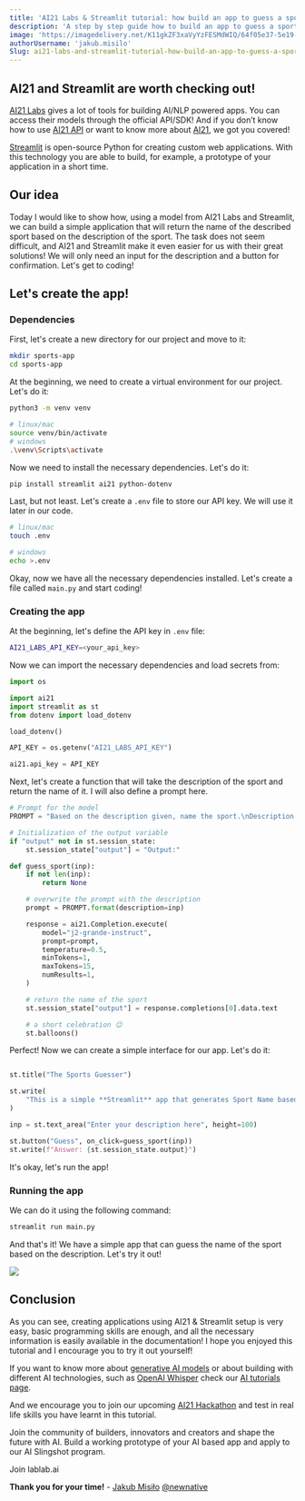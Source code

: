 ```yaml
---
title: 'AI21 Labs & Streamlit tutorial: how build an app to guess a sport based on description'
description: 'A step by step guide how to build an app to guess a sport based on description '
image: 'https://imagedelivery.net/K11gkZF3xaVyYzFESMdWIQ/64f05e37-5e19-433c-27c6-0e1c5ae55900/full'
authorUsername: 'jakub.misilo'
Slug: ai21-labs-and-streamlit-tutorial-how-build-an-app-to-guess-a-sport-based-on-description
---
```


## AI21 and Streamlit are worth checking out!

[AI21 Labs](https://lablab.ai/tech/ai21-labs) gives a lot of tools for building AI/NLP powered apps. You can access their models through the official API/SDK! And if you don’t know how to use [AI21 API](https://lablab.ai/t/how-to-use-ai21labs) or want to know more about [AI21](https://lablab.ai/tech/ai21-labs), we got you covered!

[Streamlit](https://streamlit.app/) is open-source Python for creating custom web applications. With this technology you are able to build, for example, a prototype of your application in a short time.

## Our idea

Today I would like to show how, using a model from AI21 Labs and Streamlit, we can build a simple application that will return the name of the described sport based on the description of the sport. The task does not seem difficult, and AI21 and Streamlit make it even easier for us with their great solutions! We will only need an input for the description and a button for confirmation. Let's get to coding!

## Let's create the app!

### Dependencies

First, let's create a new directory for our project and move to it:

```bash
mkdir sports-app
cd sports-app
```

At the beginning, we need to create a virtual environment for our project. Let's do it:

```bash
python3 -m venv venv

# linux/mac
source venv/bin/activate
# windows
.\venv\Scripts\activate
```

Now we need to install the necessary dependencies. Let's do it:

```bash
pip install streamlit ai21 python-dotenv
```

Last, but not least. Let's create a `.env` file to store our API key. We will use it later in our code.

```bash
# linux/mac
touch .env

# windows
echo >.env
```

Okay, now we have all the necessary dependencies installed. Let's create a file called `main.py` and start coding!

### Creating the app

At the beginning, let's define the API key in `.env` file:

```bash
AI21_LABS_API_KEY=<your_api_key>
```

Now we can import the necessary dependencies and load secrets from:

```python
import os

import ai21
import streamlit as st
from dotenv import load_dotenv

load_dotenv()

API_KEY = os.getenv("AI21_LABS_API_KEY")

ai21.api_key = API_KEY
```

Next, let's create a function that will take the description of the sport and return the name of it. I will also define a prompt here.

```python
# Prompt for the model
PROMPT = "Based on the description given, name the sport.\nDescription: {description}\n Sport name: "

# Initialization of the output variable
if "output" not in st.session_state:
    st.session_state["output"] = "Output:"

def guess_sport(inp):
    if not len(inp):
        return None

    # overwrite the prompt with the description
    prompt = PROMPT.format(description=inp)

    response = ai21.Completion.execute(
        model="j2-grande-instruct",
        prompt=prompt,
        temperature=0.5,
        minTokens=1,
        maxTokens=15,
        numResults=1,
    )

    # return the name of the sport
    st.session_state["output"] = response.completions[0].data.text

    # a short celebration 😉
    st.balloons()
```

Perfect! Now we can create a simple interface for our app. Let's do it:

```python

st.title("The Sports Guesser")

st.write(
    "This is a simple **Streamlit** app that generates Sport Name based on given description"
)

inp = st.text_area("Enter your description here", height=100)

st.button("Guess", on_click=guess_sport(inp))
st.write(f"Answer: {st.session_state.output}")
```

It's okay, let's run the app!

### Running the app

We can do it using the following command:

```bash
streamlit run main.py
```

And that's it! We have a simple app that can guess the name of the sport based on the description. Let's try it out!

<Img src="https://storage.googleapis.com/lablab-static-eu/images/tutorials/ai21ss.png" />

## Conclusion

As you can see, creating applications using AI21 & Streamlit setup is very easy, basic programming skills are enough, and all the necessary information is easily available in the documentation! I hope you enjoyed this tutorial and I encourage you to try it out yourself!

If you want to know more about [generative AI models](https://lablab.ai/blog/generative-ai-generative-ai-models) or about building with different AI technologies, such as [OpenAI Whisper](https://lablab.ai/tech/openai/whisper) check our [AI tutorials page](https://lablab.ai/t).

And we encourage you to join our upcoming [AI21 Hackathon](https://lablab.ai/event/ai21-labs-hackathon-2) and test in real life skills you have learnt in this tutorial.

Join the community of builders, innovators and creators and shape the future with AI. Build a working prototype of your AI based app and apply to our AI Slingshot program.

Join lablab.ai

**Thank you for your time!** - [Jakub Misiło](https://www.linkedin.com/in/jmisilo/) [@newnative](https://newnative.ai/)
